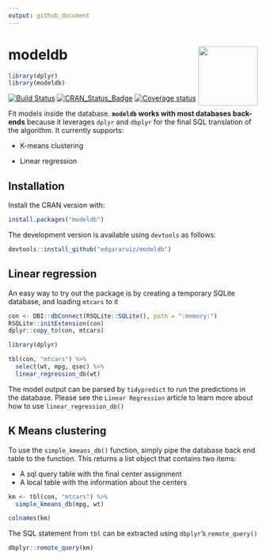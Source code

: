 ```yaml
---
output: github_document
---
```


# modeldb <img src="man/figures/logo.png" align="right" alt="" width="120" />

```r
library(dplyr)
library(modeldb)
```

[![Build Status](https://travis-ci.org/edgararuiz/modeldb.svg?branch=master)](https://travis-ci.org/edgararuiz/modeldb)
[![CRAN\_Status\_Badge](http://www.r-pkg.org/badges/version/modeldb)](http://cran.r-project.org/package=modeldb)
[![Coverage status](https://codecov.io/gh/edgararuiz/modeldb/branch/master/graph/badge.svg)](https://codecov.io/github/edgararuiz/modeldb?branch=master)

Fit models inside the database. **`modeldb` works with most databases back-ends** because it leverages `dplyr` and `dbplyr` for the final SQL translation of the algorithm. It currently supports:

- K-means clustering

- Linear regression

## Installation

Install the CRAN version with:
```r
install.packages("modeldb")
```

The development version is available using `devtools` as follows:
```r
devtools::install_github("edgararuiz/modeldb")
```

## Linear regression

An easy way to try out the package is by creating a temporary SQLite database, and loading `mtcars` to it

```r
con <- DBI::dbConnect(RSQLite::SQLite(), path = ":memory:")
RSQLite::initExtension(con)
dplyr::copy_to(con, mtcars)
```

```r
library(dplyr)

tbl(con, "mtcars") %>%
  select(wt, mpg, qsec) %>%
  linear_regression_db(wt)
```

The model output can be parsed by `tidypredict` to run the predictions in the database. Please see the `Linear Regression` article to learn more about how to use `linear_regression_db()`

## K Means clustering

To use the `simple_kmeans_db()` function, simply pipe the database back end table to the function.  This returns a list object that contains two items:

- A sql query table with the final center assignment
- A local table with the information about the centers

```r
km <- tbl(con, "mtcars") %>%
  simple_kmeans_db(mpg, wt)

colnames(km)
```

The SQL statement from `tbl` can be extracted using `dbplyr`'s `remote_query()`

```r
dbplyr::remote_query(km)
```
